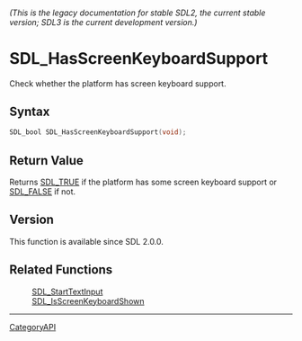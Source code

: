 ====== (This is the legacy documentation for stable SDL2, the current stable version; SDL3 is the current development version.) ======
= SDL_HasScreenKeyboardSupport =

Check whether the platform has screen keyboard support.

== Syntax ==

<syntaxhighlight lang='c'>
SDL_bool SDL_HasScreenKeyboardSupport(void);
</syntaxhighlight>

== Return Value ==

Returns [[SDL_TRUE]] if the platform has some screen keyboard support or
[[SDL_FALSE]] if not.

== Version ==

This function is available since SDL 2.0.0.

== Related Functions ==

:[[SDL_StartTextInput]]
:[[SDL_IsScreenKeyboardShown]]

----
[[CategoryAPI]]


